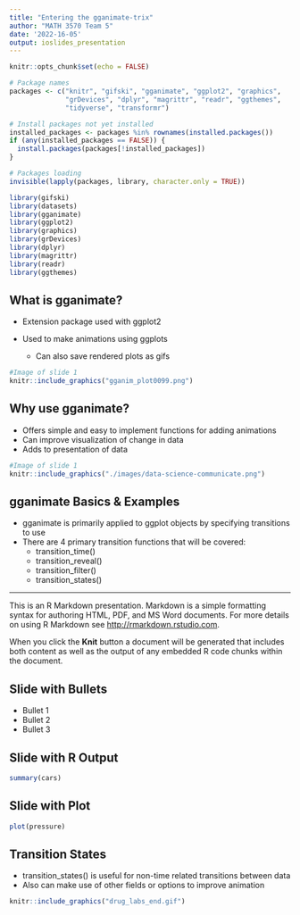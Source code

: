 ```yaml
---
title: "Entering the gganimate-trix"
author: "MATH 3570 Team 5"
date: '2022-16-05'
output: ioslides_presentation
---
```


```r
knitr::opts_chunk$set(echo = FALSE)

# Package names
packages <- c("knitr", "gifski", "gganimate", "ggplot2", "graphics",
              "grDevices", "dplyr", "magrittr", "readr", "ggthemes", 
              "tidyverse", "transformr")

# Install packages not yet installed
installed_packages <- packages %in% rownames(installed.packages())
if (any(installed_packages == FALSE)) {
  install.packages(packages[!installed_packages])
}

# Packages loading
invisible(lapply(packages, library, character.only = TRUE))

library(gifski)
library(datasets)
library(gganimate)
library(ggplot2)
library(graphics)
library(grDevices)
library(dplyr)
library(magrittr)
library(readr)
library(ggthemes)
```

## What is gganimate?
- Extension package used with ggplot2  
  
- Used to make animations using ggplots  
  - Can also save rendered plots as gifs  

```r
#Image of slide 1
knitr::include_graphics("gganim_plot0099.png")
```

## Why use gganimate?  
- Offers simple and easy to implement functions for adding animations
- Can improve visualization of change in data
- Adds to presentation of data
```r
#Image of slide 1
knitr::include_graphics("./images/data-science-communicate.png")
```


## gganimate Basics & Examples
- gganimate is primarily applied to ggplot objects by specifying transitions to use  
- There are 4 primary transition functions that will be covered:  
  - transition_time()  
  - transition_reveal()  
  - transition_filter()  
  - transition_states()  

---  
This is an R Markdown presentation. Markdown is a simple formatting syntax for authoring HTML, PDF, and MS Word documents. For more details on using R Markdown see <http://rmarkdown.rstudio.com>.

When you click the **Knit** button a document will be generated that includes both content as well as the output of any embedded R code chunks within the document.

## Slide with Bullets

- Bullet 1
- Bullet 2
- Bullet 3

## Slide with R Output

```r
summary(cars)
```

## Slide with Plot

```r
plot(pressure)
```

## Transition States
- transition_states() is useful for non-time related transitions between data
- Also can make use of other fields or options to improve animation

```r
knitr::include_graphics("drug_labs_end.gif")

```
